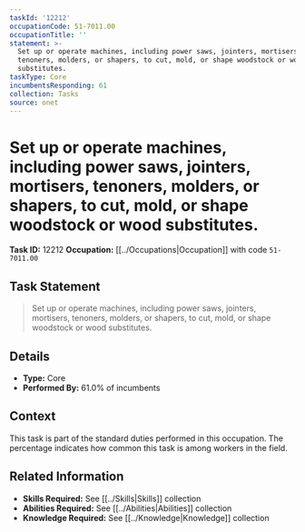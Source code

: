 ```yaml
---
taskId: '12212'
occupationCode: 51-7011.00
occupationTitle: ''
statement: >-
  Set up or operate machines, including power saws, jointers, mortisers,
  tenoners, molders, or shapers, to cut, mold, or shape woodstock or wood
  substitutes.
taskType: Core
incumbentsResponding: 61
collection: Tasks
source: onet
---
```

# Set up or operate machines, including power saws, jointers, mortisers, tenoners, molders, or shapers, to cut, mold, or shape woodstock or wood substitutes.

**Task ID:** 12212
**Occupation:** [[../Occupations|Occupation]] with code `51-7011.00`

## Task Statement

> Set up or operate machines, including power saws, jointers, mortisers, tenoners, molders, or shapers, to cut, mold, or shape woodstock or wood substitutes.

## Details

- **Type:** Core
- **Performed By:** 61.0% of incumbents

## Context

This task is part of the standard duties performed in this occupation. The percentage indicates how common this task is among workers in the field.

## Related Information

- **Skills Required:** See [[../Skills|Skills]] collection
- **Abilities Required:** See [[../Abilities|Abilities]] collection
- **Knowledge Required:** See [[../Knowledge|Knowledge]] collection
